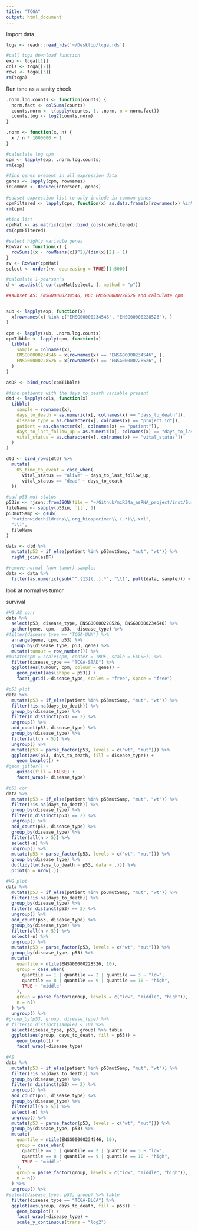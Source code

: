 ```yaml
---
title: "TCGA"
output: html_document
---
```


Import data
```r
tcga <- readr::read_rds('~/Desktop/tcga.rds')

#call tcga download function 
exp <- tcga[[1]]
cols <- tcga[[2]]
rows <- tcga[[3]]
rm(tcga)
```

Run tsne as a sanity check
```r
.norm.log.counts <- function(counts) {
  norm.fact <- colSums(counts)
  counts.norm <- t(apply(counts, 1, .norm, n = norm.fact))
  counts.log <- log2(counts.norm)
}

.norm <- function(x, n) {
  x / n * 1000000 + 1
}

#caluclate log cpm
cpm <- lapply(exp, .norm.log.counts)
rm(exp)

#find genes present in all expression data
genes <- lapply(cpm, rownames)
inCommon <- Reduce(intersect, genes)
  
#subset expression list to only include in common genes
cpmFiltered <- lapply(cpm, function(x) as.data.frame(x[rownames(x) %in% inCommon, ]))
rm(cpm)

#bind list
cpmMat <- as.matrix(dplyr::bind_cols(cpmFiltered))
rm(cpmFiltered)

#select highly variable genes
RowVar <- function(x) {
  rowSums((x - rowMeans(x))^2)/(dim(x)[2] - 1)
}
rv <- RowVar(cpmMat)
select <- order(rv, decreasing = TRUE)[1:5000]

#calculate 1-pearson's
d <- as.dist(1-cor(cpmMat[select, ], method = "p"))
```

```r

##subset AS: ENSG00000234546, HG: ENSG00000228526 and calculate cpm


sub <- lapply(exp, function(x)
  x[rownames(x) %in% c("ENSG00000234546", "ENSG00000228526"), ]
)

cpm <- lapply(sub, .norm.log.counts)
cpmTibble <- lapply(cpm, function(x)
  tibble(
    sample = colnames(x),
    ENSG00000234546 = x[rownames(x) == "ENSG00000234546", ],
    ENSG00000228526 = x[rownames(x) == "ENSG00000228526", ]
  )
)

asDF <- bind_rows(cpmTibble)

#find patients with the days_to_death variable present
dtd <- lapply(cols, function(x)
  tibble(
    sample = rownames(x),
    days_to_death = as.numeric(x[, colnames(x) == "days_to_death"]),
    disease_type = as.character(x[, colnames(x) == "project_id"]),
    patient = as.character(x[, colnames(x) == "patient"]),
    days_to_last_follow_up = as.numeric(x[, colnames(x) == "days_to_last_follow_up"]),
    vital_status = as.character(x[, colnames(x) == "vital_status"])
  )
)

dtd <- bind_rows(dtd) %>%
  mutate(
    OS_time_to_event = case_when(
      vital_status == "alive" ~ days_to_last_follow_up,
      vital_status == "dead" ~ days_to_death
  ))

#add p53 mut status
p53in <- rjson::fromJSON(file = "~/Github/miR34a_asRNA_project/inst/SurvivalTCGA/files.2017-11-13T13_37_07.279347_p53mut.json" )
fileName <- sapply(p53in, `[[`, 1)
p53mutSamp <- gsub(
  "nationwidechildrens\\.org_biospecimen\\.(.*)\\.xml",
  "\\1",
  fileName
)

data <- dtd %>%
  mutate(p53 = if_else(patient %in% p53mutSamp, "mut", "wt")) %>%
  right_join(asDF)

#remove normal (non-tumor) samples
data <- data %>%
  filter(as.numeric(gsub("^.{13}(..).*", "\\1", pull(data, sample))) < 10)
```


look at normal vs tumor

survival
```r
#HG AS corr
data %>%
  select(p53, disease_type, ENSG00000228526, ENSG00000234546) %>%
  gather(gene, cpm, -p53, -disease_type) %>%
#filter(disease_type == "TCGA-UVM") %>%
  arrange(gene, cpm, p53) %>%
  group_by(disease_type, p53, gene) %>%
  mutate(tumour = row_number()) %>%
#mutate(cpm = scale(cpm, center = TRUE, scale = FALSE)) %>%
  filter(disease_type == "TCGA-STAD") %>%
  ggplot(aes(tumour, cpm, colour = gene)) +
    geom_point(aes(shape = p53)) +
    facet_grid(.~disease_type, scales = "free", space = "free")

#p53 plot
data %>%
  mutate(p53 = if_else(patient %in% p53mutSamp, "mut", "wt")) %>%
  filter(!is.na(days_to_death)) %>%
  group_by(disease_type) %>%
  filter(n_distinct(p53) == 2) %>%
  ungroup() %>%
  add_count(p53, disease_type) %>%
  group_by(disease_type) %>%
  filter(all(n > 5)) %>%
  ungroup() %>%
  mutate(p53 = parse_factor(p53, levels = c("wt", "mut"))) %>%
  ggplot(aes(p53, days_to_death, fill = disease_type)) +
    geom_boxplot() +
#geom_jitter() +
    guides(fill = FALSE) +
    facet_wrap(~ disease_type)

#p53 cor
data %>%
  mutate(p53 = if_else(patient %in% p53mutSamp, "mut", "wt")) %>%
  filter(!is.na(days_to_death)) %>%
  group_by(disease_type) %>%
  filter(n_distinct(p53) == 2) %>%
  ungroup() %>%
  add_count(p53, disease_type) %>%
  group_by(disease_type) %>%
  filter(all(n > 5)) %>%
  select(-n) %>%
  ungroup() %>%
  mutate(p53 = parse_factor(p53, levels = c("wt", "mut"))) %>%
  group_by(disease_type) %>%
  do(tidy(lm(days_to_death ~ p53, data = .))) %>%
  print(n = nrow(.))

#HG plot
data %>%
  mutate(p53 = if_else(patient %in% p53mutSamp, "mut", "wt")) %>%
  filter(!is.na(days_to_death)) %>%
  group_by(disease_type) %>%
  filter(n_distinct(p53) == 2) %>%
  ungroup() %>%
  add_count(p53, disease_type) %>%
  group_by(disease_type) %>%
  filter(all(n > 5)) %>%
  select(-n) %>%
  ungroup() %>%
  mutate(p53 = parse_factor(p53, levels = c("wt", "mut"))) %>%
  group_by(disease_type, p53) %>%
  mutate(
    quantile = ntile(ENSG00000228526, 10),
    group = case_when(
      quantile == 1 | quantile == 2 | quantile == 3 ~ "low",
      quantile == 8 | quantile == 9 | quantile == 10 ~ "high",
      TRUE ~ "middle"
    ),
    group = parse_factor(group, levels = c("low", "middle", "high")),
    n = n()
  ) %>%
  ungroup() %>%
#group_by(p53, group, disease_type) %>%
# filter(n_distinct(sample) < 10) %>%
  select(disease_type, p53, group) %>% table
  ggplot(aes(group, days_to_death, fill = p53)) +
    geom_boxplot() +
    facet_wrap(~disease_type)

#AS
data %>%
  mutate(p53 = if_else(patient %in% p53mutSamp, "mut", "wt")) %>%
  filter(!is.na(days_to_death)) %>%
  group_by(disease_type) %>%
  filter(n_distinct(p53) == 2) %>%
  ungroup() %>%
  add_count(p53, disease_type) %>%
  group_by(disease_type) %>%
  filter(all(n > 5)) %>%
  select(-n) %>%
  ungroup() %>%
  mutate(p53 = parse_factor(p53, levels = c("wt", "mut"))) %>%
  group_by(disease_type, p53) %>%
  mutate(
    quantile = ntile(ENSG00000234546, 10),
    group = case_when(
      quantile == 1 | quantile == 2 | quantile == 3 ~ "low",
      quantile == 8 | quantile == 9 | quantile == 10 ~ "high",
      TRUE ~ "middle"
    ),
    group = parse_factor(group, levels = c("low", "middle", "high")),
    n = n()
  ) %>%
  ungroup() %>%
#select(disease_type, p53, group) %>% table
  filter(disease_type == "TCGA-BLCA") %>%
  ggplot(aes(group, days_to_death, fill = p53)) +
    geom_boxplot() +
    facet_wrap(~disease_type) +
    scale_y_continuous(trans = "log2")

```
